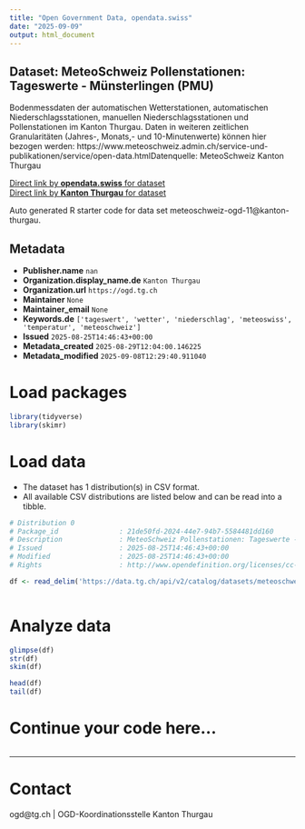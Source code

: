 ```yaml
---
title: "Open Government Data, opendata.swiss"
date: "2025-09-09"
output: html_document
---
```


## Dataset: MeteoSchweiz Pollenstationen: Tageswerte - Münsterlingen (PMU)

Bodenmessdaten der automatischen Wetterstationen, automatischen Niederschlagsstationen, manuellen Niederschlagsstationen und Pollenstationen im Kanton Thurgau. Daten in weiteren zeitlichen Granularitäten (Jahres-, Monats,- und 10-Minutenwerte) können hier bezogen werden: https://www.meteoschweiz.admin.ch/service-und-publikationen/service/open-data.htmlDatenquelle: MeteoSchweiz Kanton Thurgau

[Direct link by **opendata.swiss** for dataset](https://opendata.swiss/de/dataset/meteoschweiz-pollenstationen-tageswerte-munsterlingen-pmu)<br>
[Direct link by **Kanton Thurgau** for dataset](https://data.tg.ch/explore/dataset/meteoschweiz-ogd-11/)

Auto generated R starter code for data set meteoschweiz-ogd-11@kanton-thurgau.

## Metadata

- **Publisher.name** `nan`
- **Organization.display_name.de** `Kanton Thurgau`
- **Organization.url** `https://ogd.tg.ch`
- **Maintainer** `None`
- **Maintainer_email** `None`
- **Keywords.de** `['tageswert', 'wetter', 'niederschlag', 'meteoswiss', 'temperatur', 'meteoschweiz']`
- **Issued** `2025-08-25T14:46:43+00:00`
- **Metadata_created** `2025-08-29T12:04:00.146225`
- **Metadata_modified** `2025-09-08T12:29:40.911040`


# Load packages

```r

library(tidyverse)
library(skimr)

```

# Load data

-   The dataset has 1 distribution(s) in CSV format.
-   All available CSV distributions are listed below and can be read into a tibble.

```r

# Distribution 0
# Package_id               : 21de50fd-2024-44e7-94b7-5584481dd160
# Description              : MeteoSchweiz Pollenstationen: Tageswerte - Münsterlingen (PMU) (csv)
# Issued                   : 2025-08-25T14:46:43+00:00
# Modified                 : 2025-08-25T14:46:43+00:00
# Rights                   : http://www.opendefinition.org/licenses/cc-by/

df <- read_delim('https://data.tg.ch/api/v2/catalog/datasets/meteoschweiz-ogd-11/exports/csv?use_labels=true')



```

# Analyze data

```r

glimpse(df)
str(df)
skim(df)

head(df)
tail(df)

```

# Continue your code here...

```r

```

------------------------------------------------------------------------

# Contact

ogd@tg.ch | OGD-Koordinationsstelle Kanton Thurgau
